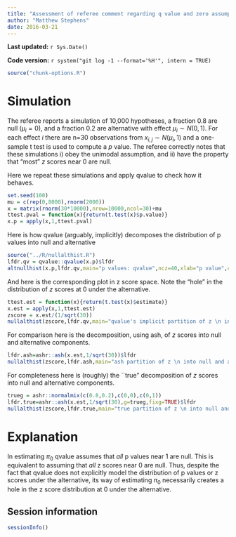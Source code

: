 ```yaml
---
title: "Assessment of referee comment regarding q value and zero assumption"
author: "Matthew Stephens"
date: 2016-03-21
---
```


**Last updated:** `r Sys.Date()`

**Code version:** `r system("git log -1 --format='%H'", intern = TRUE)`

```r
source("chunk-options.R")
```


# Simulation

The referee reports a simulation of 10,000 hypotheses, a fraction 0.8 are null ($\mu_i=0$), and a fraction 0.2 are alternative with effect $\mu_i \sim N(0,1)$. For each effect $i$ there
are n=30 observations from $x_{i,j} \sim N(\mu_i,1)$ and a one-sample t test is used to compute a $p$ value. The referee correctly notes that these simulations i) obey the
unimodal assumption, and ii) have the property that "most" $z$ scores near 0 are null.

Here we repeat these simulations and apply qvalue to check how it behaves.

```r
set.seed(100)
mu = c(rep(0,8000),rnorm(2000))
x = matrix(rnorm(30*10000),nrow=10000,ncol=30)+mu
ttest.pval = function(x){return(t.test(x)$p.value)}
x.p = apply(x,1,ttest.pval)
```



Here is how qvalue (arguably, implicitly) decomposes the distribution of p values into null and alternative
```r
source("../R/nullalthist.R")
lfdr.qv = qvalue::qvalue(x.p)$lfdr
altnullhist(x.p,lfdr.qv,main="p values: qvalue",ncz=40,xlab="p value",cex.axis=0.8)
```


And here is the corresponding plot in z score space. Note the "hole" in the distribution of $z$ scores at 0 under the alternative.
```r
ttest.est = function(x){return(t.test(x)$estimate)}
x.est = apply(x,1,ttest.est)
zscore = x.est/(1/sqrt(30))
nullalthist(zscore,lfdr.qv,main="qvalue's implicit partition of z \n into null and alternative",ncz=60,cex.axis=0.8,ylim=c(0,0.3),xlim=c(-6,6),xlab="z score")
```

For comparison here is the decomposition, using ash, of $z$ scores into null and alternative components.
```r
lfdr.ash=ashr::ash(x.est,1/sqrt(30))$lfdr
nullalthist(zscore,lfdr.ash,main="ash partition of z \n into null and alternative",ncz=60,cex.axis=0.8,ylim=c(0,0.3),xlim=c(-6,6),xlab="z score")
```

For completeness here is (roughly) the ``true" decomposition of $z$ scores into null and alternative components.
```r
trueg = ashr::normalmix(c(0.8,0.2),c(0,0),c(0,1))
lfdr.true=ashr::ash(x.est,1/sqrt(30),g=trueg,fixg=TRUE)$lfdr
nullalthist(zscore,lfdr.true,main="true partition of z \n into null and alternative",ncz=60,cex.axis=0.8,ylim=c(0,0.3),xlim=c(-6,6),xlab="z score")
```

# Explanation

In estimating $\pi_0$ qvalue assumes that *all* p values near 1 are null.
This is equivalent to assuming that *all* z scores near 0 are null. Thus,
despite the fact that qvalue does not explicitly model the distribution of
p values or z scores under the alternative, its way of estimating $\pi_0$
necessarily creates a hole in the z score distribution at 0 under the alternative.


## Session information

```r
sessionInfo()
```

